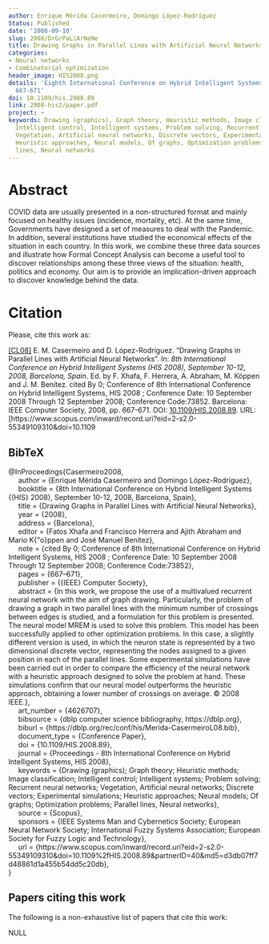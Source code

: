 ```yaml
---
author: Enrique Mérida Casermeiro, Domingo López-Rodríguez
Status: Published
date: '2008-09-10'
slug: 2008/DrGrPaLiArNeNe
title: Drawing Graphs in Parallel Lines with Artificial Neural Networks
categories:
- Neural networks
- Combinatorial optimization
header_image: HIS2008.png
details: 'Eighth International Conference on Hybrid Intelligent Systems (HIS) 2008:
  667-671'
doi: 10.1109/his.2008.89
link: 2008-his2/paper.pdf
project: ~
keywords: Drawing (graphics), Graph theory, Heuristic methods, Image classification,
  Intelligent control, Intelligent systems, Problem solving, Recurrent neural networks,
  Vegetation, Artificial neural networks, Discrete vectors, Experimental simulations,
  Heuristic approaches, Neural models, Of graphs, Optimization problems, Parallel
  lines, Neural networks
---
```



# Abstract


COVID data are usually presented in a non-structured format and mainly focused on healthy issues (incidence, mortality, etc). At the same time, Governments have designed a set of measures to deal with the Pandemic. In addition, several institutions have studied the economical effects of the situation in each country. In this work, we combine these three data sources and  illustrate how Formal Concept Analysis can become a useful tool to discover relationships among these three views of the situation: health, politics and economy. Our aim is to provide an implication-driven approach to discover knowledge behind the data.












# Citation
Please, cite this work as:


<a name=bib-Casermeiro2008></a>[[CL08]](#cite-Casermeiro2008) E. M. Casermeiro and D. López-Rodríguez. “Drawing Graphs in Parallel Lines with Artificial Neural Networks”. In: _8th International Conference on Hybrid Intelligent Systems (HIS 2008), September 10-12, 2008, Barcelona, Spain_. Ed. by F. Xhafa, F. Herrera, A. Abraham, M. Köppen and J. M. Benítez. cited By 0; Conference of 8th International Conference on Hybrid Intelligent Systems, HIS 2008 ; Conference Date: 10 September 2008 Through 12 September 2008; Conference Code:73852. Barcelona: IEEE Computer Society, 2008, pp. 667-671. DOI: [10.1109/HIS.2008.89](https://doi.org/10.1109%2FHIS.2008.89). URL: [https://www.scopus.com/inward/record.uri?eid=2-s2.0-55349109310&doi=10.1109

::: {.callout-note appearance="minimal" collapse=true}

## BibTeX

@InProceedings{Casermeiro2008,<br>&nbsp;&nbsp;&nbsp;&nbsp;  author = {Enrique Mérida Casermeiro and Domingo López-Rodríguez},<br>&nbsp;&nbsp;&nbsp;&nbsp;  booktitle = {8th International Conference on Hybrid Intelligent Systems {(HIS} 2008), September 10-12, 2008, Barcelona, Spain},<br>&nbsp;&nbsp;&nbsp;&nbsp;  title = {Drawing Graphs in Parallel Lines with Artificial Neural Networks},<br>&nbsp;&nbsp;&nbsp;&nbsp;  year = {2008},<br>&nbsp;&nbsp;&nbsp;&nbsp;  address = {Barcelona},<br>&nbsp;&nbsp;&nbsp;&nbsp;  editor = {Fatos Xhafa and Francisco Herrera and Ajith Abraham and Mario K{\"o}ppen and José Manuel Benítez},<br>&nbsp;&nbsp;&nbsp;&nbsp;  note = {cited By 0; Conference of 8th International Conference on Hybrid Intelligent Systems, HIS 2008 ; Conference Date: 10 September 2008 Through 12 September 2008; Conference Code:73852},<br>&nbsp;&nbsp;&nbsp;&nbsp;  pages = {667--671},<br>&nbsp;&nbsp;&nbsp;&nbsp;  publisher = {{IEEE} Computer Society},<br>&nbsp;&nbsp;&nbsp;&nbsp;  abstract = {In this work, we propose the use of a multivalued recurrent neural network with the aim of graph drawing. Particularly, the problem of drawing a graph in two parallel lines with the minimum number of crossings between edges is studied, and a formulation for this problem is presented. The neural model MREM is used to solve this problem. This model has been successfully applied to other optimization problems. In this case, a slightly different version is used, in which the neuron state is represented by a two dimensional discrete vector, representing the nodes assigned to a given position in each of the parallel lines. Some experimental simulations have been carried out in order to compare the efficiency of the neural network with a heuristic approach designed to solve the problem at hand. These simulations confirm that our neural model outperforms the heuristic approach, obtaining a lower number of crossings on average. © 2008 IEEE.},<br>&nbsp;&nbsp;&nbsp;&nbsp;  art_number = {4626707},<br>&nbsp;&nbsp;&nbsp;&nbsp;  bibsource = {dblp computer science bibliography, https://dblp.org},<br>&nbsp;&nbsp;&nbsp;&nbsp;  biburl = {https://dblp.org/rec/conf/his/Merida-CasermeiroL08.bib},<br>&nbsp;&nbsp;&nbsp;&nbsp;  document_type = {Conference Paper},<br>&nbsp;&nbsp;&nbsp;&nbsp;  doi = {10.1109/HIS.2008.89},<br>&nbsp;&nbsp;&nbsp;&nbsp;  journal = {Proceedings - 8th International Conference on Hybrid Intelligent Systems, HIS 2008},<br>&nbsp;&nbsp;&nbsp;&nbsp;  keywords = {Drawing (graphics); Graph theory; Heuristic methods; Image classification; Intelligent control; Intelligent systems; Problem solving; Recurrent neural networks; Vegetation, Artificial neural networks; Discrete vectors; Experimental simulations; Heuristic approaches; Neural models; Of graphs; Optimization problems; Parallel lines, Neural networks},<br>&nbsp;&nbsp;&nbsp;&nbsp;  source = {Scopus},<br>&nbsp;&nbsp;&nbsp;&nbsp;  sponsors = {IEEE Systems Man and Cybernetics Society; European Neural Network Society; International Fuzzy Systems Association; European Society for Fuzzy Logic and Technology},<br>&nbsp;&nbsp;&nbsp;&nbsp;  url = {https://www.scopus.com/inward/record.uri?eid=2-s2.0-55349109310&doi=10.1109%2fHIS.2008.89&partnerID=40&md5=d3db07ff7d48861d1a455b54dd5c20db},<br>}

:::






## Papers citing this work

The following is a non-exhaustive list of papers that cite this work:


NULL


